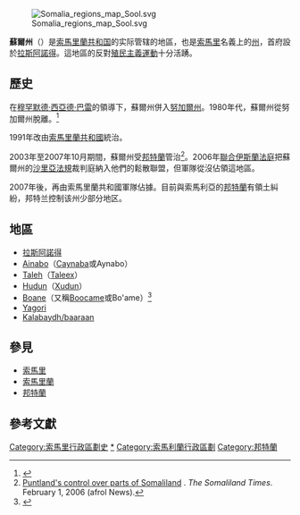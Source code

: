 {{NoteTA
|1=zh-cn:拉斯阿诺德;zh-tw:拉斯阿諾得
|2=zh-cn:索勒;zh-tw:蘇爾
|G1=地名
}}
{{Infobox settlement
| name                            = 蘇爾州
| native_name                     = Sool
| other_name                      = {{lang|ar|سول}}
| nickname                        = 
| motto                           = 
| settlement_type                 = [[索馬利蘭行政區劃|州]]
| image_skyline                   = The National Archives UK - CO 1069-8-36.jpg
| imagesize                       = 
| image_caption                   = [[德爾維希國|德爾維希國]]的堡壘，攝於{{tsl|en|Taleh|塔萊赫}}。
| image_flag                      = 
| image_seal                      = 
| image_shield                    = 
| image_map                       = File:Sool in Somaliland.svg
| mapsize                         = 250px
| map_caption                     = 蘇爾州在索馬利蘭的位置
|subdivision_type       =[[世界政區索引|主权国家]]
|subdivision_name       = ''[[De_jure|依法]]'' {{flag|Somalia}}
''[[De_facto|實際]]'' {{flag|Somaliland}}
| subdivision_type1               = 
| subdivision_name1               = 
| seat_type                       = 首府
| seat                            = [[拉斯阿諾得|拉斯阿諾得]]
| government_type                 = 
| leader_title                    = 
| leader_name                     = 
| established_title               = 
| established_date                = 
| area_magnitude                  = 
| area_total_km2                  = 
| population_as_of                = 
| population_note                 = 
| population_total                = 300000
| population_density_km2          = 
| timezone                        = [[東非時間|EAT]]
| utc_offset                      = +3
| coordinates                     = 
| latm                            = 
| elevation_m                     = 
| elevation_ft                    = 
| postal_code_type                = 
| postal_code                     = 
| area_code                       = 
| website                         =
|blank_name_sec2          = [[人類發展指數|HDI]]（2017）
|blank_info_sec2          = 0.327<ref name="GlobalDataLab">{{Cite web|url=https://hdi.globaldatalab.org/areadata/shdi/|title=Sub-national HDI - Area Database - Global Data Lab|website=hdi.globaldatalab.org|language=en|access-date=2018-09-13|archive-date=2018-09-23|archive-url=https://web.archive.org/web/20180923120638/https://hdi.globaldatalab.org/areadata/shdi/|dead-url=no}}</ref><br/>{{color|#500|低}} · [[索馬利亞各州人類發展指數列表|全國第8位]]  
}}
[[Image:Somalia_regions_map_Sool.svg|thumb]]

'''蘇爾州'''（{{lang-so|Sool}}）是[[索馬里蘭共和国|索馬里蘭共和国]]的实际管辖的地區，也是[[索馬里|索馬里]]名義上的[[州|州]]，首府設於[[拉斯阿諾得|拉斯阿諾得]]。這地區的反對[[殖民主義|殖民主義]][[運動|運動]]十分活踴。

==歷史==
在[[穆罕默德·西亞德·巴雷|穆罕默德·西亞德·巴雷]]的領導下，蘇爾州併入[[努加爾州|努加爾州]]。1980年代，蘇爾州從努加爾州脫離。<ref name=SOMALIA-1988>{{cite web
|title=Somalia (1988)
|url=http://www.lib.utexas.edu/maps/africa/somalia.jpg
|date=December 1988
|publisher=[[CIA|CIA]]
|accessdate=2007-02-21
|archive-url=https://web.archive.org/web/20160401150117/http://www.lib.utexas.edu/maps/africa/somalia.jpg
|archive-date=2016-04-01
|dead-url=yes
}}</ref>

1991年改由[[索馬里蘭共和國|索馬里蘭共和國]]統治。

2003年至2007年10月期間，蘇爾州受[[邦特蘭|邦特蘭]]管治<ref name=territory_dispute>[http://www.somalilandtimes.net/sl/2005/211/22.shtml Puntland's control over parts of Somaliland] {{Wayback|url=http://www.somalilandtimes.net/sl/2005/211/22.shtml |date=20160304001340 }}. ''The Somaliland Times''. February 1, 2006 (afrol News).</ref>。2006年[[聯合伊斯蘭法庭|聯合伊斯蘭法庭]]把蘇爾州的[[沙里亞法規|沙里亞法規]]裁判庭納入他們的鬆散聯盟，但軍隊從沒佔領這地區。

2007年後，再由索馬里蘭共和國軍隊佔據。目前與索馬利亞的[[邦特蘭|邦特蘭]]有領土糾紛，邦特兰控制该州少部分地区。

==地區==

* [[拉斯阿諾得|拉斯阿諾得]]
* [[Ainabo|Ainabo]]（[[Caynaba|Caynaba]]或Aynabo）
* [[Taleh|Taleh]]（[[Taleex|Taleex]]）
* [[Hudun|Hudun]]（[[Xudun|Xudun]]）
* [[Boane|Boane]]（又稱[[Boocame|Boocame]]或Bo'ame）<ref name=BOCORD>{{cite web
 |title      = Bo`ame Community Organization for Relief and Development
 |url      = http://www.boocame.net/index.htm
 |publisher      = Boocame.net
 |accessdate      = 2007-02-21
 |archive-date      = 2007-09-28
 |archive-url      = https://web.archive.org/web/20070928225409/http://www.boocame.net/index.htm
 |dead-url      = yes
 }}</ref>
* [[Yagori|Yagori]] 
* [[Kalabaydh/baaraan|Kalabaydh/baaraan]]

==參見==
* [[索馬里|索馬里]]
* [[英属索马里兰|索馬里蘭]]
* [[邦特蘭|邦特蘭]]

==參考文獻==
{{reflist|2}}

{{邦特蘭行政區劃}}
{{索马里行政区划}}
{{coord|8|23|46|N|47|41|29|E|type:adm1st_zoom:7_region:SO_source:nlwiki|display=title}}

[[Category:索馬里行政區劃史|Category:索馬里行政區劃史]]
[[Category:蘇爾州|*]]
[[Category:索馬利蘭行政區劃|Category:索馬利蘭行政區劃]]
[[Category:邦特蘭|Category:邦特蘭]]